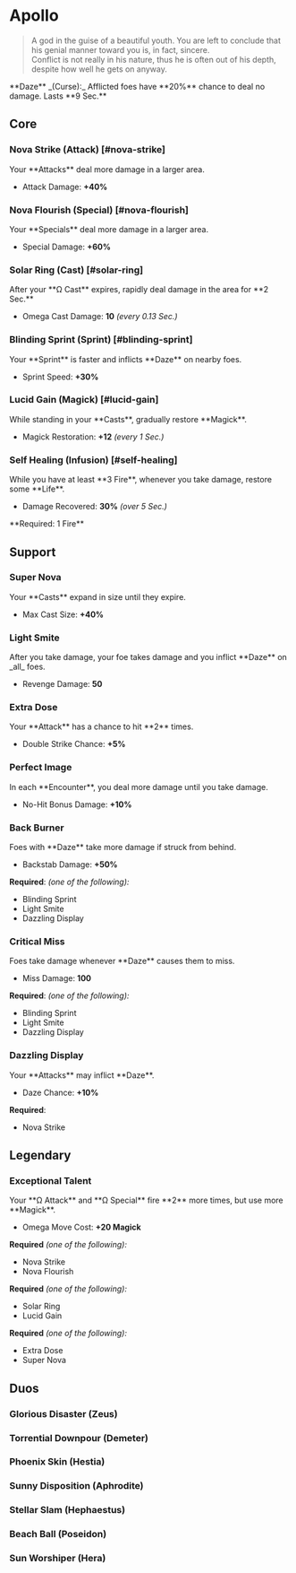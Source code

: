 

# Apollo

> A god in the guise of a beautiful youth. You are left to conclude that his genial manner toward you is, in fact, sincere.\
> Conflict is not really in his nature, thus he is often out of his depth, despite how well he gets on anyway.

<Boon className='mt-4'>
  **Daze** _(Curse):_ Afflicted foes have **20%** chance to deal no damage.
  Lasts **9 Sec.**
</Boon>

## Core

### Nova Strike (Attack) [#nova-strike]

<Boon>
Your **Attacks** deal more damage in a larger area.

- Attack Damage: **+40%**

</Boon>

### Nova Flourish (Special) [#nova-flourish]

<Boon>
Your **Specials** deal more damage in a larger area.

- Special Damage: **+60%**

</Boon>

### Solar Ring (Cast) [#solar-ring]

<Boon>
After your **Ω Cast** expires, rapidly deal damage in the area for **2 Sec.**

- Omega Cast Damage: **10** _(every 0.13 Sec.)_

</Boon>

### Blinding Sprint (Sprint) [#blinding-sprint]

<Boon>
Your **Sprint** is faster and inflicts **Daze** on nearby foes.

- Sprint Speed: **+30%**

</Boon>

### Lucid Gain (Magick) [#lucid-gain]

<Boon>
While standing in your **Casts**, gradually restore **Magick**.

- Magick Restoration: **+12** _(every 1 Sec.)_

</Boon>

### Self Healing (Infusion) [#self-healing]

<Boon>
While you have at least **3 Fire**, whenever you take damage, restore some **Life**.

- Damage Recovered: **30%** _(over 5 Sec.)_

</Boon>
**Required: 1 Fire**

## Support

### Super Nova

<Boon>
Your **Casts** expand in size until they expire.

- Max Cast Size: **+40%**

</Boon>

### Light Smite

<Boon>
After you take damage, your foe takes damage and you inflict **Daze** on _all_ foes.

- Revenge Damage: **50**

</Boon>

### Extra Dose

<Boon>
Your **Attack** has a chance to hit **2** times.

- Double Strike Chance: **+5%**

</Boon>

### Perfect Image

<Boon>
In each **Encounter**, you deal more damage until you take damage.

- No-Hit Bonus Damage: **+10%**

</Boon>

### Back Burner

<Boon>
Foes with **Daze** take more damage if struck from behind.

- Backstab Damage: **+50%**

</Boon>

**Required**: _(one of the following):_

- Blinding Sprint
- Light Smite
- Dazzling Display

### Critical Miss

<Boon>
Foes take damage whenever **Daze** causes them to miss.

- Miss Damage: **100**

</Boon>

**Required**: _(one of the following):_

- Blinding Sprint
- Light Smite
- Dazzling Display

### Dazzling Display

<Boon>
Your **Attacks** may inflict **Daze**.

- Daze Chance: **+10%**

</Boon>

**Required**:

- Nova Strike

## <TextHighlight type="legendary">Legendary</TextHighlight>

### <TextHighlight type="legendary">Exceptional Talent</TextHighlight>

<Boon>
Your **Ω Attack** and **Ω Special** fire **2** more times, but use more **Magick**.

- Omega Move Cost: **+20 Magick**

</Boon>

**Required** _(one of the following):_

- Nova Strike
- Nova Flourish

**Required** _(one of the following):_

- Solar Ring
- Lucid Gain

**Required** _(one of the following):_

- Extra Dose
- Super Nova

## <TextHighlight type="duo">Duos</TextHighlight>

### <TextHighlight type="duo">Glorious Disaster</TextHighlight> (Zeus)

<GloriousDisaster />

### <TextHighlight type="duo">Torrential Downpour</TextHighlight> (Demeter)

<TorrentialDownpour />

### <TextHighlight type="duo">Phoenix Skin</TextHighlight> (Hestia)

<PhoenixSkin />

### <TextHighlight type="duo">Sunny Disposition</TextHighlight> (Aphrodite)

<SunnyDisposition />

### <TextHighlight type="duo">Stellar Slam</TextHighlight> (Hephaestus)

<StellarSlam />

### <TextHighlight type="duo">Beach Ball</TextHighlight> (Poseidon)

<BeachBall />

### <TextHighlight type="duo">Sun Worshiper</TextHighlight> (Hera)

<SunWorshiper />
